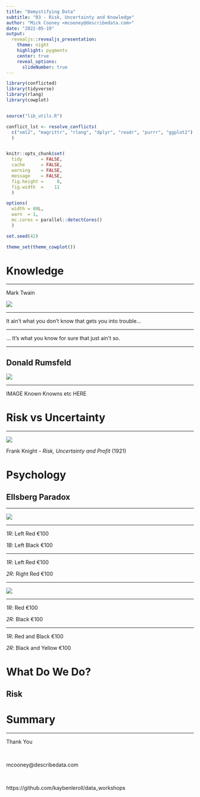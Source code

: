 ```yaml
---
title: "Demystifying Data"
subtitle: "03 - Risk, Uncertainty and Knowledge"
author: "Mick Cooney <mcooney@describedata.com>"
date: "2022-05-19"
output:
  revealjs::revealjs_presentation:
    theme: night
    highlight: pygments
    center: true
    reveal_options:
      slideNumber: true
---
```


```r
library(conflicted)
library(tidyverse)
library(rlang)
library(cowplot)


source("lib_utils.R")

conflict_lst <- resolve_conflicts(
  c("xml2", "magrittr", "rlang", "dplyr", "readr", "purrr", "ggplot2")
  )


knitr::opts_chunk$set(
  tidy       = FALSE,
  cache      = FALSE,
  warning    = FALSE,
  message    = FALSE,
  fig.height =     8,
  fig.width  =    11
  )

options(
  width = 80L,
  warn  = 1,
  mc.cores = parallel::detectCores()
  )

set.seed(42)

theme_set(theme_cowplot())
```



# Knowledge

---

Mark Twain

![](img/mark_twain.png)

---

It ain't what you don't know that gets you into trouble...

---

... It's what you know for sure that just ain't so.

---

## Donald Rumsfeld

![](img/rumsfeld.png)

---

IMAGE Known Knowns etc HERE






# Risk vs Uncertainty

---

![](img/frank_knight.png)

Frank Knight - *Risk, Uncertainty and Profit* (1921)


# Psychology

## Ellsberg Paradox

---

![](img/ellsberg_twourn.png)

---

*1R*: Left Red €100

*1B*: Left Black €100

---

*1R*: Left Red €100

*2R*: Right Red €100

---

![](img/ellsberg_oneurn.png)

---

*1R*: Red €100

*2R*: Black €100

---

*1R*: Red and Black €100

*2R*: Black and Yellow €100



# What Do We Do?

## Risk




# Summary


---

Thank You

\

mcooney@describedata.com

\

https://github.com/kaybenleroll/data_workshops
